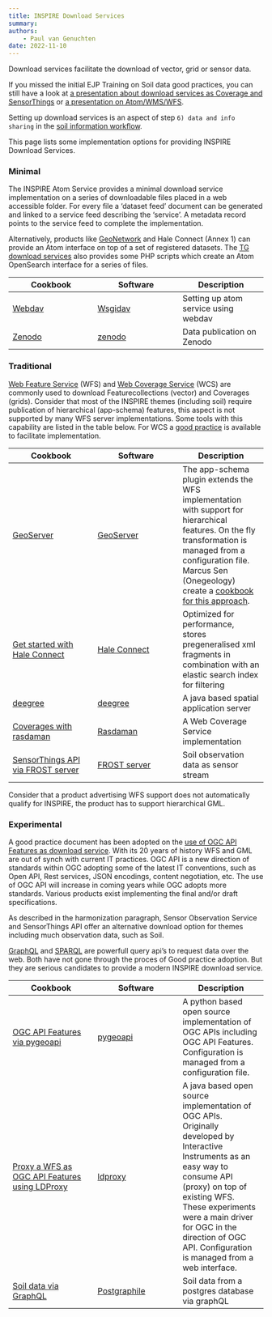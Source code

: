 ```yaml
---
title: INSPIRE Download Services
summary: 
authors:
    - Paul van Genuchten
date: 2022-11-10
---
```


Download services facilitate the download of vector, grid or sensor data. 

If you missed the initial EJP Training on Soil data good practices, you can still have a look at [a presentation about download services as Coverage and SensorThings](https://wur.yuja.com/V/Video?v=184380&node=785951&a=1565884354&autoplay=1) or [a presentation on Atom/WMS/WFS](https://wur.yuja.com/V/Video?v=184438&node=786146&a=1735271407&autoplay=1).

Setting up download services is an aspect of step `6) data and info sharing` in the [soil information workflow](https://www.isric.org/index.php/utilise/community-practice).

This page lists some implementation options for providing INSPIRE Download Services.

### Minimal

The INSPIRE Atom Service provides a minimal download service implementation on a series of downloadable files placed in a web accessible folder. For every file a 'dataset feed' document can be generated and linked to a service feed describing the 'service'. A metadata record points to the service feed to complete the implementation.

Alternatively, products like [GeoNetwork](https://geonetwork-opensource.org/manuals/3.10.x/en/tutorials/inspire/download-atom.html) and Hale Connect (Annex 1) can provide an Atom interface on top of a set of registered datasets. The [TG download services](https://inspire.ec.europa.eu/documents/technical-guidance-implementation-inspire-download-services) also provides some PHP scripts which create an Atom OpenSearch interface for a series of files.

| Cookbook | Software | Description |
| --- | --- | --- |
| [Webdav](cookbook/webdav.qmd) | [Wsgidav](https://wsgidav.readthedocs.io) | Setting up atom service using webdav |
| [Zenodo](cookbook/zenodo.qmd) | [zenodo](https://zenodo.org) | Data publication on Zenodo |

### Traditional

[Web Feature Service](https://www.ogc.org/standards/wfs) (WFS) and [Web Coverage Service](https://www.ogc.org/standards/wcs) (WCS) are commonly used to download Featurecollections (vector) and Coverages (grids). Consider that most of the INSPIRE themes (including soil) require publication of hierarchical (app-schema) features, this aspect is not supported by many WFS server implementations. Some tools with this capability are listed in the table below. For WCS a [good practice](https://inspire-wcs.eu/) is available to facilitate implementation.

| Cookbook | Software | Description |
| --- | --- | --- |
| [GeoServer](cookbook/geoserver.qmd) | [GeoServer](https://geoserver.org/) | The app-schema plugin extends the WFS implementation with support for hierarchical features. On the fly transformation is managed from a configuration file. Marcus Sen (Onegeology) create a [cookbook for this approach](https://onegeology.org/docs/technical/OneGeologyWFSCookbook_v1.4.pdf). |
| [Get started with Hale Connect](https://help.wetransform.to/docs/getting-started/2018-04-28-quick-start) | [Hale Connect](https://www.wetransform.to/products/haleconnect/) | Optimized for performance, stores pregeneralised xml fragments in combination with an elastic search index for filtering |
| [deegree](./cookbook/deegree.qmd) | [deegree](https://deegree.org) | A java based spatial application server | 
| [Coverages with rasdaman](cookbook/rasdaman.qmd) | [Rasdaman](https://www.rasdaman.org/) | A Web Coverage Service implementation |
| [SensorThings API via FROST server](cookbook/frost-server.qmd) | [FROST server](https://fraunhoferiosb.github.io/FROST-Server/) | Soil observation data as sensor stream |

Consider that a product advertising WFS support does not automatically qualify for INSPIRE, the product has to support hierarchical GML.

### Experimental

A good practice document has been adopted on the [use of OGC API Features as download service](https://inspire.ec.europa.eu/good-practice/ogc-api-%E2%80%93-features-inspire-download-service). With its 20 years of history WFS and GML are out of synch with current IT practices. OGC API is a new direction of standards within OGC adopting some of the latest IT conventions, such as Open API, Rest services, JSON encodings, content negotiation, etc. The use of OGC API will increase in coming years while OGC adopts more standards. Various products exist implementing the final and/or draft specifications. 

As described in the harmonization paragraph, Sensor Observation Service and SensorThings API offer an alternative download option for themes including much observation data, such as Soil.

[GraphQL](https://graphile.org) and [SPARQL](https://www.w3.org/TR/sparql11-query/) are powerfull query api's to request data over the web. Both have not gone through the proces of Good practice adoption. But they are serious candidates to provide a modern INSPIRE download service.

| Cookbook | Software | Description |
| --- | --- | --- |
| [OGC API Features via pygeoapi](cookbook/pygeoapi.qmd) | [pygeoapi](https://pygeoapi.io) | A python based open source implementation of OGC APIs including OGC API Features. Configuration is managed from a configuration file. |
| [Proxy a WFS as OGC API Features using LDProxy](cookbook/ldproxy.qmd) | [ldproxy](https://github.com/interactive-instruments/ldproxy) | A java based open source implementation of OGC APIs. Originally developed by Interactive Instruments as an easy way to consume API (proxy) on top of existing WFS. These experiments were a main driver for OGC in the direction of OGC API. Configuration is managed from a web interface. |
| [Soil data via GraphQL](cookbook/postgraphile.qmd) | [Postgraphile](https://www.graphile.org/postgraphile/) | Soil data from a postgres database via graphQL |


